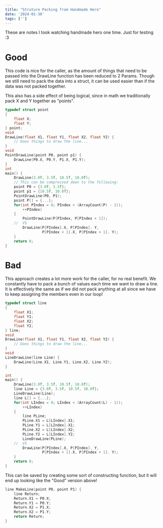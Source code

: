 ```yaml
---
title: "Struture Packing from Handmade Hero"
date: '2024-01-30'
tags: ['']
---
```

These are notes I took watching handmade hero one time. Just for testing :3

# Good
This code is nice for the caller, as the amount of things that need to be passed into the DrawLine function has been reduced to 2 Params. Though we still need to pack the data into a struct, it can be used easier than if the data was not packed together.

This also has a side effect of being logical, since in math we traditionally pack X and Y together as "points".

```C
typedef struct point 
{
	float X;
	float Y;
} point;
void 
DrawLine(float X1, float Y1, float X2, float Y2) {
	// Does things to draw the line...
}
void
PointDrawLine(point P0, point p1) {
	DrawLine(P0.X, P0.Y, P1.X, P1.Y);
}
int 
main() {
	DrawLine(3.0f, 3.5f, 10.5f, 10.0f);
	// This can be compressed down to the following:
	point P0 = {3.0f, 3.5f};
	point p1 = {10.5f, 10.0f};
	PointDrawLine(P0, P1);
	point P[] = {...};
	for(int PIndex = 0; PIndex < (ArrayCount(P) - 1));
		++PIndex)
	{
		PointDrawLine(P[PIndex, P[PIndex + 1]);
	//  VS
	    DrawLine(P[PIndex].X, P[PIndex]. Y, 
	             P[PIndex + 1].X, P[PIndex + 1]. Y);
	}
	return 0;
}
```
# Bad
This approach creates a lot more work for the caller, for no real benefit. We constantly have to pack a bunch of values each time we want to draw a line. It is effectively the same as if we did not pack anything at all since we have to keep assigning the members even in our loop!

```C
typedef struct line 
{
	float X1;
	float Y1;
	float X2;
	float Y2;
} line;
void 
DrawLine(float X1, float Y1, float X2, float Y2) {
	// Does things to draw the line...
}
void
LineDrawLine(line Line) {
	DrawLine(Line.X1, Line.Y1, Line.X2, Line.Y2);
}

int
main() {
	DrawLine(3.0f, 3.5f, 10.5f, 10.0f);
	line Line = {3.0f, 3.5f, 10.5f, 10.0f};
	LineDrawLine(Line);
	line L[] = {...};
	for(int LIndex = 0; LIndex < (ArrayCount(L) - 1));
		++LIndex)
	{
		line PLine;
		PLine.X1 = L[LIndex].X1;
		PLine.Y1 = L[LIndex].X1;
		PLine.X2 = L[LIndex].X2;
		PLine.Y2 = L[LIndex].Y2;
		LineDrawLine(PLine);
	//  VS
		DrawLine(P[PIndex].X, P[PIndex]. Y, 
				 P[PIndex + 1].X, P[PIndex + 1]. Y);
	}
	return 0;
}
```

This can be saved by creating some sort of constructing function, but it will end up looking like the "Good" version above!
```C
line MakeLine(point P0, point P1) {
	line Return;
	Return.X1 = P0.X;
	Return.Y1 = P0.Y;
	Return.X2 = P1.X;
	Return.X2 = P1.Y;
	return Return;	
}
